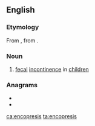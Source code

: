 ==English==

===Etymology===
From {{etyl|la|en}} {{m|la|encopresis}}, from {{etyl|grc|en}} {{m|grc|ἐγκόπρησις}}.

===Noun===
{{wikipedia}}
{{en-noun|-}}

# {{lb|en|medicine}} [[fecal]] [[incontinence]] in [[children]]

===Anagrams===
* {{l|en|necropsies}}
* {{l|en|precession}}

[[ca:encopresis]]
[[ta:encopresis]]